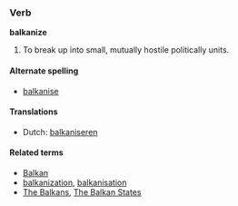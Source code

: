===Verb===
'''balkanize'''

#To break up into small, mutually hostile politically units.

====Alternate spelling====
*[[balkanise]]

====Translations====
*Dutch: [[balkaniseren]]

====Related terms====
*[[Balkan]]
*[[balkanization]], [[balkanisation]]
*[[The Balkans]], [[The Balkan States]]
